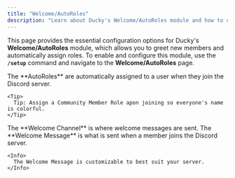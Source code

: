 ```yaml
---
title: "Welcome/AutoRoles"
description: "Learn about Ducky's Welcome/AutoRoles module and how to configure it."
---
```


This page provides the essential configuration options for Ducky's **Welcome/AutoRoles** module, which allows you to greet new members and automatically assign roles. To enable and configure this module, use the **`/setup`** command and navigate to the **Welcome/AutoRoles** page.

<Steps>
  <Step title="AutoRoles" titleSize="h2">
    The **AutoRoles** are automatically assigned to a user when they join the Discord server.

    <Tip>
      Tip: Assign a Community Member Role apon joining so everyone's name is colorful.
    </Tip>
  </Step>
  <Step title="Welcome Channel" titleSize="h2">
    The **Welcome Channel** is where welcome messages are sent.
  </Step>
  <Step title="Welcome Message" titleSize="h2">
    The **Welcome Message** is what is sent when a member joins the Discord server.

    <Info>
      The Welcome Message is customizable to best suit your server.
    </Info>
  </Step>
</Steps>